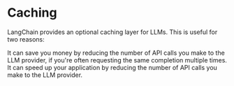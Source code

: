 # Caching

LangChain provides an optional caching layer for LLMs. This is useful for two reasons:

It can save you money by reducing the number of API calls you make to the LLM provider, if you're often requesting the same completion multiple times.
It can speed up your application by reducing the number of API calls you make to the LLM provider.


<CachingLLM />
